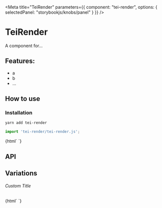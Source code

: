 

<Meta 
  title="TeiRender"
  parameters={{
    component: "tei-render",
    options: { selectedPanel: "storybookjs/knobs/panel" }
  }}
/>

# TeiRender

A component for...

## Features:

- a
- b
- ...

## How to use

### Installation

```bash
yarn add tei-render
```

```js
import 'tei-render/tei-render.js';
```

<Preview withToolbar>
  <Story name="Simple">
    {html`
      <tei-render></tei-render>
    `}
  </Story>
</Preview>

## API

<Props of="tei-render" />

## Variations

###### Custom Title

<Story name="Custom Title">
  {html`
    <tei-render .title=${'Hello World'}></tei-render>
  `}
</Story>

